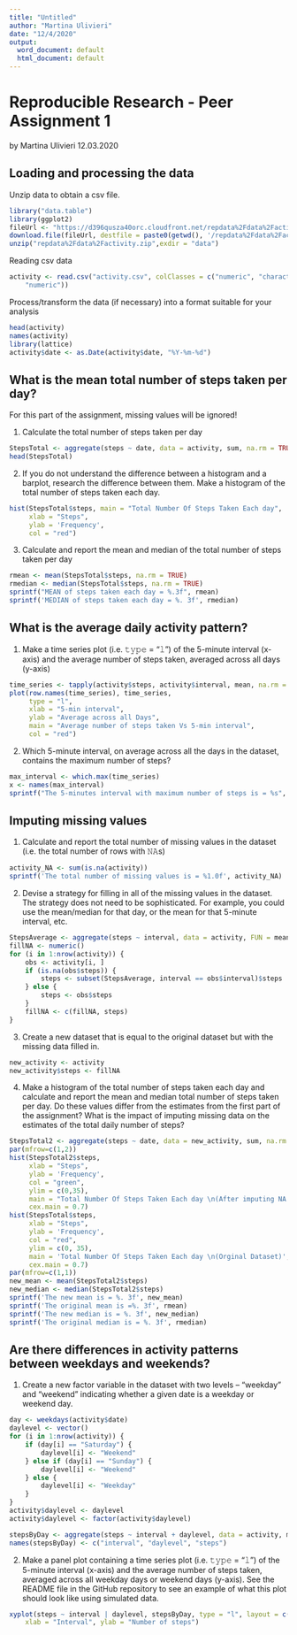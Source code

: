 ---
title: "Untitled"
author: "Martina Ulivieri"
date: "12/4/2020"
output:
  word_document: default
  html_document: default
---

# Reproducible Research - Peer Assignment 1
by Martina Ulivieri
12.03.2020

## Loading and processing the data

Unzip data to obtain a csv file.

```{r, echo=TRUE}
library("data.table")
library(ggplot2)
fileUrl <- "https://d396qusza40orc.cloudfront.net/repdata%2Fdata%2Factivity.zip"
download.file(fileUrl, destfile = paste0(getwd(), '/repdata%2Fdata%2Factivity.zip'), method = "curl")
unzip("repdata%2Fdata%2Factivity.zip",exdir = "data")
```

Reading csv data 
```{r, echo=TRUE}
activity <- read.csv("activity.csv", colClasses = c("numeric", "character", 
    "numeric"))
```

Process/transform the data (if necessary) into a format suitable for your analysis
```{r, echo=TRUE}
head(activity)
names(activity)
library(lattice)
activity$date <- as.Date(activity$date, "%Y-%m-%d")
```

## What is the mean total number of steps taken per day?

For this part of the assignment, missing values will be ignored!

1. Calculate the total number of steps taken per day

```{r, echo=TRUE}
StepsTotal <- aggregate(steps ~ date, data = activity, sum, na.rm = TRUE)
head(StepsTotal)
```

2. If you do not understand the difference between a histogram and a barplot, research the difference between them. Make a histogram of the total number of steps taken each day. 

```{r, echo=TRUE}
hist(StepsTotal$steps, main = "Total Number Of Steps Taken Each day", 
     xlab = "Steps", 
     ylab = 'Frequency', 
     col = "red")
```

3. Calculate and report the mean and median of the total number of steps taken per day

```{r, echo=TRUE}
rmean <- mean(StepsTotal$steps, na.rm = TRUE)
rmedian <- median(StepsTotal$steps, na.rm = TRUE)
sprintf("MEAN of steps taken each day = %.3f", rmean)
sprintf('MEDIAN of steps taken each day = %. 3f', rmedian)
```
## What is the average daily activity pattern?

1. Make a time series plot (i.e. 𝚝𝚢𝚙𝚎 = "𝚕") of the 5-minute interval (x-axis) and the average number of steps taken, averaged across all days (y-axis)

```{r, echo=TRUE}
time_series <- tapply(activity$steps, activity$interval, mean, na.rm = TRUE)
plot(row.names(time_series), time_series, 
     type = "l", 
     xlab = "5-min interval", 
     ylab = "Average across all Days", 
     main = "Average number of steps taken Vs 5-min interval", 
     col = "red")
```

2. Which 5-minute interval, on average across all the days in the dataset, contains the maximum number of steps?

```{r, echo=TRUE}
max_interval <- which.max(time_series)
x <- names(max_interval)
sprintf("The 5-minutes interval with maximum number of steps is = %s", x)
```

## Imputing missing values 

1. Calculate and report the total number of missing values in the dataset (i.e. the total number of rows with 𝙽𝙰s)

```{r, echo=TRUE}
activity_NA <- sum(is.na(activity))
sprintf('The total number of missing values is = %1.0f', activity_NA)
```

2. Devise a strategy for filling in all of the missing values in the dataset. The strategy does not need to be sophisticated. For example, you could use the mean/median for that day, or the mean for that 5-minute interval, etc.

```{r, echo=TRUE}
StepsAverage <- aggregate(steps ~ interval, data = activity, FUN = mean)
fillNA <- numeric()
for (i in 1:nrow(activity)) {
    obs <- activity[i, ]
    if (is.na(obs$steps)) {
        steps <- subset(StepsAverage, interval == obs$interval)$steps
    } else {
        steps <- obs$steps
    }
    fillNA <- c(fillNA, steps)
}
```

3. Create a new dataset that is equal to the original dataset but with the missing data filled in.

```{r, echo=TRUE}
new_activity <- activity
new_activity$steps <- fillNA
```

4. Make a histogram of the total number of steps taken each day and calculate and report the mean and median total number of steps taken per day. Do these values differ from the estimates from the first part of the assignment? What is the impact of imputing missing data on the estimates of the total daily number of steps?

```{r, echo=TRUE}
StepsTotal2 <- aggregate(steps ~ date, data = new_activity, sum, na.rm = TRUE)
par(mfrow=c(1,2))
hist(StepsTotal2$steps, 
     xlab = "Steps", 
     ylab = 'Frequency', 
     col = "green", 
     ylim = c(0,35), 
     main = "Total Number Of Steps Taken Each day \n(After imputing NA values with \n mean of 5-min interval)", 
     cex.main = 0.7)
hist(StepsTotal$steps, 
     xlab = "Steps", 
     ylab = 'Frequency', 
     col = "red",
     ylim = c(0, 35),
     main = 'Total Number Of Steps Taken Each day \n(Orginal Dataset)',
     cex.main = 0.7)
par(mfrow=c(1,1))
new_mean <- mean(StepsTotal2$steps)
new_median <- median(StepsTotal2$steps)
sprintf('The new mean is = %. 3f', new_mean)
sprintf('The original mean is =%. 3f', rmean)
sprintf('The new median is = %. 3f', new_median)
sprintf('The original median is = %. 3f', rmedian)
```

## Are there differences in activity patterns between weekdays and weekends?

1. Create a new factor variable in the dataset with two levels – “weekday” and “weekend” indicating whether a given date is a weekday or weekend day.

```{r, echo=TRUE}
day <- weekdays(activity$date)
daylevel <- vector()
for (i in 1:nrow(activity)) {
    if (day[i] == "Saturday") {
        daylevel[i] <- "Weekend"
    } else if (day[i] == "Sunday") {
        daylevel[i] <- "Weekend"
    } else {
        daylevel[i] <- "Weekday"
    }
}
activity$daylevel <- daylevel
activity$daylevel <- factor(activity$daylevel)

stepsByDay <- aggregate(steps ~ interval + daylevel, data = activity, mean)
names(stepsByDay) <- c("interval", "daylevel", "steps")
```

2. Make a panel plot containing a time series plot (i.e. 𝚝𝚢𝚙𝚎 = "𝚕") of the 5-minute interval (x-axis) and the average number of steps taken, averaged across all weekday days or weekend days (y-axis). See the README file in the GitHub repository to see an example of what this plot should look like using simulated data.

```{r, echo=TRUE}
xyplot(steps ~ interval | daylevel, stepsByDay, type = "l", layout = c(1, 2), 
    xlab = "Interval", ylab = "Number of steps")
```